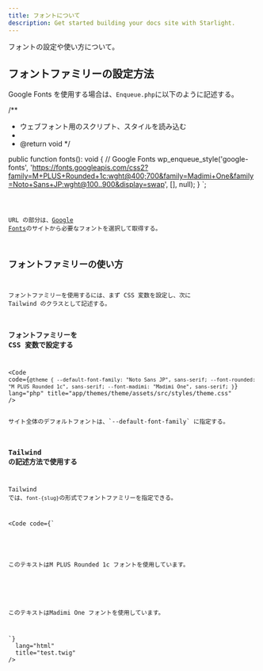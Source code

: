 ```yaml
---
title: フォントについて
description: Get started building your docs site with Starlight.
---
```



フォントの設定や使い方について。

## フォントファミリーの設定方法

Google Fonts を使用する場合は、`Enqueue.php`に以下のように記述する。

/**
 * ウェブフォント用のスクリプト、スタイルを読み込む
 *
 * @return void
 */

public function fonts(): void
{
// Google Fonts
wp_enqueue_style('google-fonts', 'https://fonts.googleapis.com/css2?family=M+PLUS+Rounded+1c:wght@400;700&family=Madimi+One&family=Noto+Sans+JP:wght@100..900&display=swap', [], null);
}
`;

<Code code={fontCode} lang="php" title={fileName} />

URL の部分は、[Google Fonts](https://fonts.google.com/)のサイトから必要なフォントを選択して取得する。

## フォントファミリーの使い方

フォントファミリーを使用するには、まず CSS 変数を設定し、次に Tailwind のクラスとして記述する。

### フォントファミリーを CSS 変数で設定する

<Code
  code={`
@theme {
  --default-font-family: "Noto Sans JP", sans-serif;
  --font-rounded: "M PLUS Rounded 1c", sans-serif;
  --font-madimi: "Madimi One", sans-serif;
}
`}
  lang="php"
  title="app/themes/theme/assets/src/styles/theme.css"
/>

<Aside type="note">サイト全体のデフォルトフォントは、`--default-font-family` に指定する。</Aside>

### Tailwind の記述方法で使用する

Tailwind では、`font-{slug}`の形式でフォントファミリーを指定できる。

<Code
  code={`
<div class="font-rounded">
  <p>このテキストはM PLUS Rounded 1c フォントを使用しています。</p>
</div>
<div class="font-madimi">
  <p>このテキストはMadimi One フォントを使用しています。</p>
</div>
`}
  lang="html"
  title="test.twig"
/>
